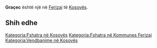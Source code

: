 {{Fshat në 
 | Emri                = Graçec
 | EmriAlt                = 
 | NAME_SHORT_FORM=      
 | NAME_GENERIC=      
 | NAME_SORT_NAME_RO=      GRACEC
 | FULL_NAME_RO = Graçec
 | FULL_NAME_ND_RO=Gracec
 | SORT_NAME_RG=GRACEC
 | FULL_NAME_RG=Graçec
 | FULL_NAME_ND_RG=Gracec
 | SRP_NAME_SHORT_FORM=      
 | SRP_NAME_GENERIC=      
 | SRP_NAME_SORT_NAME_RO=      
 | SRP_FULL_NAME_RO = 
 | SRP_FULL_NAME_ND_RO=
 | SRP_SORT_NAME_RG=
 | SRP_FULL_NAME_RG=
 | SRP_FULL_NAME_ND_RG=
 | Emri (Rasa dhanore) = 
 | Figura              = 
 | Shteti              = Kosovo
 | Komuna              = Ferizaj
 | Kodi postar         = 
 | Sipërfaqja          = 

 | Popullsia           = 

 | Regj. i popullsisë  = 
 | Dend. e popullsisë  = 
 | Faqja zyrtare       = 
 <!--- Koordinatat ----> 
 | Gjerësia            = 42.413333
 | Gjatësia            = 20.934167
 | Lartësia            = 
}}
'''Graçec''' është një [[]] në [[Ferizaj]] të [[Kosovës]].

<!-- == Gjeografia == -->
<!-- == Historia == -->
<!-- == Demografia == -->
== Shih edhe ==
{{Komuna Ferizaj}}
{{Kosovo-Administrata-Cung}}

[[Kategoria:Fshatra në Kosovës]]
[[Kategoria:Fshatra në Kommunes Ferizaj]]
[[Kategoria:Vendbanime në Kosovës]]